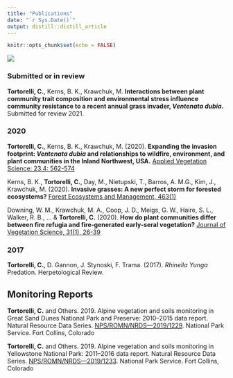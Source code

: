 ```yaml
---
title: "Publications"
date: "`r Sys.Date()`"
output: distill::distill_article
---
```


```r
knitr::opts_chunk$set(echo = FALSE)
```
![](images/sagebrush_banner.jpg)

### Submitted or in review
**Tortorelli, C.**, Kerns, B. K., Krawchuk, M. **Interactions between plant community trait composition and environmental stress influence community resistance to a recent annual grass invader, *Ventenata dubia*.** Submitted for review 2021.

### 2020
**Tortorelli, C.**, Kerns, B. K., Krawchuk, M. (2020). **Expanding the invasion footprint: *Ventenata dubia* and relationships to wildfire, environment, and plant communities in the Inland Northwest, USA.** [Applied Vegetation Science: 23.4: 562-574](https://www.fs.usda.gov/treesearch/pubs/60889)

Kerns, B. K., **Tortorelli, C.**, Day, M., Nietupski, T., Barros, A. M.G., Kim, J., Krawchuk, M. (2020). **Invasive grasses: A new perfect storm for forested ecosystems?** [Forest Ecosystems and Management, 463(1)](https://www.fs.usda.gov/treesearch/pubs/59939)

Downing, W. M., Krawchuk, M. A., Coop, J. D., Meigs, G. W., Haire, S. L., Walker, R. B., ... & **Tortorelli, C.** (2020). **How do plant communities differ between fire refugia and fire‐generated early‐seral vegetation?** [Journal of Vegetation Science, 31(1), 26-39](https://onlinelibrary.wiley.com/doi/abs/10.1111/jvs.12814?af=R)

### 2017
**Tortorelli, C.**, D. Gannon, J. Stynoski, F. Trama. (2017). *Rhinella Yunga* Predation. Herpetological Review.

## Monitoring Reports

**Tortorelli, C.** and Others. 2019. Alpine vegetation and soils monitoring in Great Sand Dunes National Park and Preserve: 2010–2015 data report. Natural Resource Data Series. [NPS/ROMN/NRDS—2019/1229](https://irma.nps.gov/DataStore/DownloadFile/628272). National Park Service. Fort Collins, Colorado

**Tortorelli, C.** and Others. 2019. Alpine vegetation and soils monitoring in Yellowstone National Park: 2011–2016 data report. Natural Resource Data Series. [NPS/ROMN/NRDS—2019/1233](https://irma.nps.gov/DataStore/DownloadFile/628782). National Park Service. Fort Collins, Colorado
